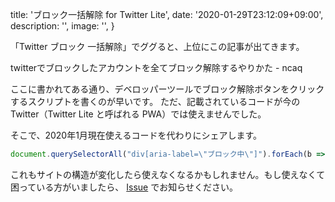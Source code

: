 
  title: 'ブロック一括解除 for Twitter Lite',
  date: '2020-01-29T23:12:09+09:00',
  description: '',
  image: '',
}

「Twitter ブロック 一括解除」でググると、上位にこの記事が出てきます。

<Link href="https://www.ncaq.net/2017/08/21/" icon color target="_blank">twitterでブロックしたアカウントを全てブロック解除するやりかた - ncaq</Link>

ここに書かれてある通り、デベロッパーツールでブロック解除ボタンをクリックするスクリプトを書くのが早いです。
ただ、記載されているコードが今の Twitter（Twitter Lite と呼ばれる PWA）では使えませんでした。  
  
そこで、2020年1月現在使えるコードを代わりにシェアします。

```js
document.querySelectorAll("div[aria-label=\"ブロック中\"]").forEach(b => b.click());
```

これもサイトの構造が変化したら使えなくなるかもしれません。もし使えなくて困っている方がいましたら、
[Issue](https://github.com/HelloRusk/blog.hellorusk.net/issues) でお知らせください。






